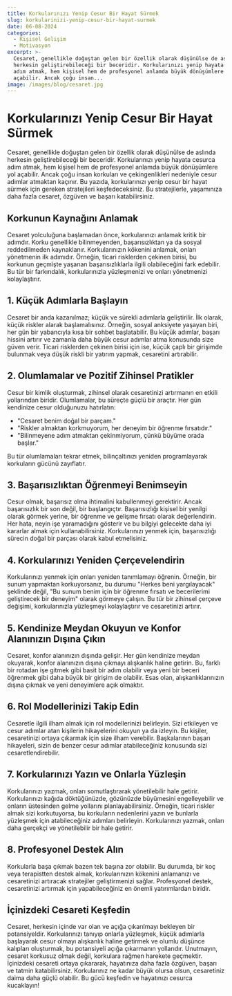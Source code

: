 ```yaml
---
title: Korkularınızı Yenip Cesur Bir Hayat Sürmek
slug: korkularinizi-yenip-cesur-bir-hayat-surmek
date: 06-08-2024
categories:
  - Kişisel Gelişim
  - Motivasyon
excerpt: >-
  Cesaret, genellikle doğuştan gelen bir özellik olarak düşünülse de aslında
  herkesin geliştirebileceği bir beceridir. Korkularınızı yenip hayata cesurca
  adım atmak, hem kişisel hem de profesyonel anlamda büyük dönüşümlere yol
  açabilir. Ancak çoğu insan...
image: /images/blog/cesaret.jpg
---
```


# Korkularınızı Yenip Cesur Bir Hayat Sürmek

Cesaret, genellikle doğuştan gelen bir özellik olarak düşünülse de aslında herkesin geliştirebileceği bir beceridir. Korkularınızı yenip hayata cesurca adım atmak, hem kişisel hem de profesyonel anlamda büyük dönüşümlere yol açabilir. Ancak çoğu insan korkuları ve çekingenlikleri nedeniyle cesur adımlar atmaktan kaçınır. Bu yazıda, korkularınızı yenip cesur bir hayat sürmek için gereken stratejileri keşfedeceksiniz. Bu stratejilerle, yaşamınıza daha fazla cesaret, özgüven ve başarı katabilirsiniz.

## Korkunun Kaynağını Anlamak

Cesaret yolculuğuna başlamadan önce, korkularınızı anlamak kritik bir adımdır. Korku genellikle bilinmeyenden, başarısızlıktan ya da sosyal reddedilmeden kaynaklanır. Korkularınızın kökenini anlamak, onları yönetmenin ilk adımıdır. Örneğin, ticari risklerden çekinen birisi, bu korkunun geçmişte yaşanan başarısızlıklarla ilgili olabileceğini fark edebilir. Bu tür bir farkındalık, korkularınızla yüzleşmenizi ve onları yönetmenizi kolaylaştırır.

## 1. Küçük Adımlarla Başlayın

Cesaret bir anda kazanılmaz; küçük ve sürekli adımlarla geliştirilir. İlk olarak, küçük riskler alarak başlamalısınız. Örneğin, sosyal anksiyete yaşayan biri, her gün bir yabancıyla kısa bir sohbet başlatabilir. Bu küçük adımlar, başarı hissini artırır ve zamanla daha büyük cesur adımlar atma konusunda size güven verir. Ticari risklerden çekinen birisi için ise, küçük çaplı bir girişimde bulunmak veya düşük riskli bir yatırım yapmak, cesaretini artırabilir.

## 2. Olumlamalar ve Pozitif Zihinsel Pratikler

Cesur bir kimlik oluşturmak, zihinsel olarak cesaretinizi artırmanın en etkili yollarından biridir. Olumlamalar, bu süreçte güçlü bir araçtır. Her gün kendinize cesur olduğunuzu hatırlatın:

- "Cesaret benim doğal bir parçam."
- "Riskler almaktan korkmuyorum, her deneyim bir öğrenme fırsatıdır."
- "Bilinmeyene adım atmaktan çekinmiyorum, çünkü büyüme orada başlar."

Bu tür olumlamaları tekrar etmek, bilinçaltınızı yeniden programlayarak korkuların gücünü zayıflatır.

## 3. Başarısızlıktan Öğrenmeyi Benimseyin

Cesur olmak, başarısız olma ihtimalini kabullenmeyi gerektirir. Ancak başarısızlık bir son değil, bir başlangıçtır. Başarısızlığı kişisel bir yenilgi olarak görmek yerine, bir öğrenme ve gelişme fırsatı olarak değerlendirin. Her hata, neyin işe yaramadığını gösterir ve bu bilgiyi gelecekte daha iyi kararlar almak için kullanabilirsiniz. Korkularınızı yenmek için, başarısızlığı sürecin doğal bir parçası olarak kabul etmelisiniz.

## 4. Korkularınızı Yeniden Çerçevelendirin

Korkularınızı yenmek için onları yeniden tanımlamayı öğrenin. Örneğin, bir sunum yapmaktan korkuyorsanız, bu durumu "Herkes beni yargılayacak" şeklinde değil, "Bu sunum benim için bir öğrenme fırsatı ve becerilerimi geliştirecek bir deneyim" olarak görmeye çalışın. Bu tür bir zihinsel çerçeve değişimi, korkularınızla yüzleşmeyi kolaylaştırır ve cesaretinizi artırır.

## 5. Kendinize Meydan Okuyun ve Konfor Alanınızın Dışına Çıkın

Cesaret, konfor alanınızın dışında gelişir. Her gün kendinize meydan okuyarak, konfor alanınızın dışına çıkmayı alışkanlık haline getirin. Bu, farklı bir rotadan işe gitmek gibi basit bir adım olabilir veya yeni bir beceri öğrenmek gibi daha büyük bir girişim de olabilir. Esas olan, alışkanlıklarınızın dışına çıkmak ve yeni deneyimlere açık olmaktır.

## 6. Rol Modellerinizi Takip Edin

Cesaretle ilgili ilham almak için rol modellerinizi belirleyin. Sizi etkileyen ve cesur adımlar atan kişilerin hikayelerini okuyun ya da izleyin. Bu kişiler, cesaretinizi ortaya çıkarmak için size ilham verebilir. Başkalarının başarı hikayeleri, sizin de benzer cesur adımlar atabileceğiniz konusunda sizi cesaretlendirebilir.

## 7. Korkularınızı Yazın ve Onlarla Yüzleşin

Korkularınızı yazmak, onları somutlaştırarak yönetilebilir hale getirir. Korkularınızı kağıda döktüğünüzde, gözünüzde büyümesini engelleyebilir ve onların üstesinden gelme yollarını planlayabilirsiniz. Örneğin, ticari riskler almak sizi korkutuyorsa, bu korkuların nedenlerini yazın ve bunlarla yüzleşmek için atabileceğiniz adımları belirleyin. Korkularınızı yazmak, onları daha gerçekçi ve yönetilebilir bir hale getirir.

## 8. Profesyonel Destek Alın

Korkularla başa çıkmak bazen tek başına zor olabilir. Bu durumda, bir koç veya terapistten destek almak, korkularınızın kökenini anlamanızı ve cesaretinizi artıracak stratejiler geliştirmenizi sağlar. Profesyonel destek, cesaretinizi artırmak için yapabileceğiniz en önemli yatırımlardan biridir.

## İçinizdeki Cesareti Keşfedin

Cesaret, herkesin içinde var olan ve açığa çıkarılmayı bekleyen bir potansiyeldir. Korkularınızı tanıyıp onlarla yüzleşmek, küçük adımlarla başlayarak cesur olmayı alışkanlık haline getirmek ve olumlu düşünce kalıpları oluşturmak, bu potansiyeli açığa çıkarmanın yollarıdır. Unutmayın, cesaret korkusuz olmak değil, korkulara rağmen harekete geçmektir. İçinizdeki cesareti ortaya çıkararak, hayatınıza daha fazla özgüven, başarı ve tatmin katabilirsiniz. Korkularınız ne kadar büyük olursa olsun, cesaretiniz daima daha güçlü olabilir. Bu gücü keşfedin ve hayatınızı cesurca kucaklayın!
